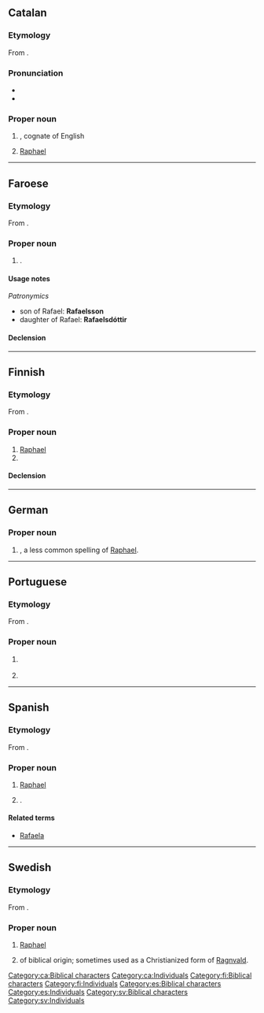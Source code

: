 ==Catalan==

===Etymology===
From {{etyl|he|ca}} {{m|he|רָפָאֵל|tr=Rāfāʾēl}}.

===Pronunciation===
* {{ca-IPA|è}}
* {{rhymes|ɛl|lang=ca}}

===Proper noun===
{{ca-proper noun|m}}

# {{given name|male|lang=ca}}, cognate of English {{m|en|Raphael}}
# [[Raphael]] {{qualifier|biblical character}}

[[Category:ca:Biblical characters]]
[[Category:ca:Individuals]]

----

==Faroese==

===Etymology===
From {{der|fo|he|רָפָאֵל|tr=Rāfāʾēl}}.

===Proper noun===
{{head|fo|proper noun|g=m}}

# {{given name|male|lang=fo}}.

====Usage notes====
''Patronymics''
* son of Rafael: '''Rafaelsson'''
* daughter of Rafael: '''Rafaelsdóttir'''

====Declension====
{{fo-decl-proper-noun-s-indef|Rafael|Rafael|Rafaeli|Rafaels}}

----

==Finnish==

===Etymology===
From {{etyl|he|fi}} {{m|he|רָפָאֵל|tr=Rāfāʾēl}}.

===Proper noun===
{{fi-proper noun}}

# [[Raphael]] {{qualifier|biblical character}}
# {{given name|male|lang=fi}}

====Declension====
{{fi-decl-risti|Rafael|||a|i=0}}

[[Category:fi:Biblical characters]]
[[Category:fi:Individuals]]

----

==German==

===Proper noun===
{{de-proper noun|m|Rafael|gen2=Rafaels}}

# {{given name|male|lang=de}}, a less common spelling of [[Raphael]].

----

==Portuguese==

===Etymology===
From {{etyl|he|pt}} {{m|he|רָפָאֵל|tr=Rāfāʾēl}}.

===Proper noun===
{{pt-proper noun|m}}

# {{lb|pt|biblical character}} {{l|en|Raphael}} {{gloss|an archangel}}
# {{given name|male|lang=pt|eq=Raphael}}

----

==Spanish==

===Etymology===
From {{etyl|he|es}} {{m|he|רָפָאֵל|tr=Rāfāʾēl}}.

===Proper noun===
{{es-proper noun|m}}

# [[Raphael]] {{qualifier|biblical character}}
# {{given name|male|lang=es}}.

====Related terms====
* [[Rafaela]] {{qualifier|feminine form}}

[[Category:es:Biblical characters]]
[[Category:es:Individuals]]

----

==Swedish==

===Etymology===
From {{etyl|he|sv}} {{m|he|רָפָאֵל|tr=Rāfāʾēl}}.

===Proper noun===
{{sv-proper noun|c}}

# [[Raphael]] {{qualifier|biblical character}}
# {{given name|male|lang=sv}} of biblical origin; sometimes used as a Christianized form of [[Ragnvald]].

[[Category:sv:Biblical characters]]
[[Category:sv:Individuals]]